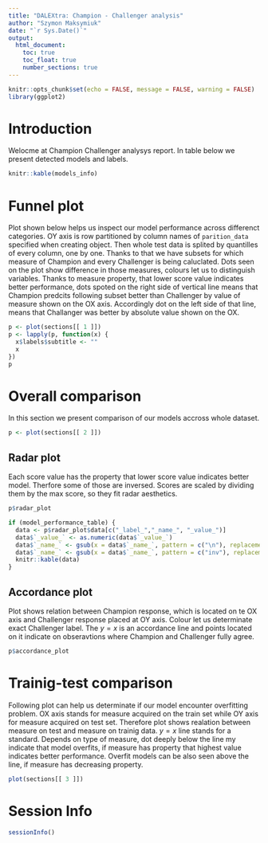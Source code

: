 ```yaml
---
title: "DALEXtra: Champion - Challenger analysis"
author: "Szymon Maksymiuk"
date: "`r Sys.Date()`"
output: 
  html_document:
    toc: true  
    toc_float: true
    number_sections: true
---
```


```r
knitr::opts_chunk$set(echo = FALSE, message = FALSE, warning = FALSE)
library(ggplot2)
```

# Introduction

Welocme at Champion Challenger analysys report. In table below we present detected models and labels.

```r
knitr::kable(models_info)
```

# Funnel plot

Plot shown below helps us inspect our model performance across differenct categories. OY axis is row partitioned by column names of `parition_data` specified when creating object. Then whole test data is splited by quantilles of every column, one by one. Thanks to that we have subsets for which measure of Champion and every Challenger is being caluclated. Dots seen on the plot show difference in those measures, colours let us to distinguish variables. Thanks to measure property, that lower score value indicates better performance, dots spoted on the right side of vertical line means that Champion predcits following subset better than Challenger by value of measure shown on the OX axis. Accordingly dot on the left side of that line, means that Challanger was better by absolute value shown on the OX. 
```r
p <- plot(sections[[ 1 ]])
p <- lapply(p, function(x) {
  x$labels$subtitle <- ""
  x
})
p
```

# Overall comparison

In this section we present comparison of our models accross whole dataset. 

```r
p <- plot(sections[[ 2 ]])
```

## Radar plot

Each score value has the property that lower score value indicates better model. Therfore some of those are inversed. Scores are scaled by dividing them by the max score, so they fit radar aesthetics. 

```r
p$radar_plot

if (model_performance_table) {
  data <- p$radar_plot$data[c("_label_","_name_", "_value_")]
  data$`_value_` <- as.numeric(data$`_value_`)
  data$`_name_` <- gsub(x = data$`_name_`, pattern = c("\n"), replacement = "")
  data$`_name_` <- gsub(x = data$`_name_`, pattern = c("inv"), replacement = "")
  knitr::kable(data)
}
```

## Accordance plot

Plot shows relation between Champion response, which is located on te OX axis and Challenger response placed at OY axis. Colour let us determinate exact Challenger label. The $y = x$ is an accordance line and points located on it indicate on obseravtions where Champion and Challenger fully agree.

```r
p$accordance_plot
```

# Trainig-test comparison

Following plot can help us determinate if our model encounter overfitting problem. OX axis stands for measure acquired on the train set while OY axis for measure acquired on test set. Therefore plot shows realation between measure on test and measure on trainig data. $y = x$ line stands for a standard. Depends on type of measure, dot deeply below the line my indicate that model overfits, if measure has property that highest value indicates better performance. Overfit models can be also seen above the line, if measure has decreasing property.

```r
plot(sections[[ 3 ]])
```

# Session Info

```r
sessionInfo()
```
